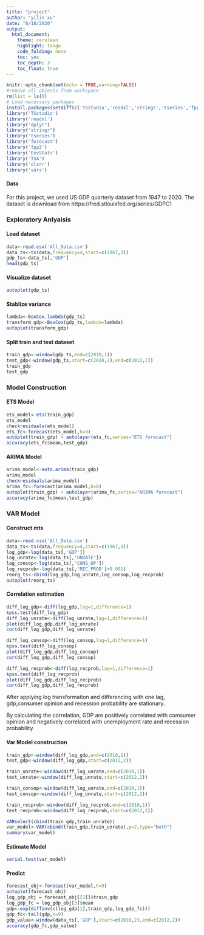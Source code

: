 ```yaml
---
title: "project"
author: "yilin xu"
date: "8/18/2020"
output: 
  html_document:
    theme: cerulean
    highlight: tango
    code_folding: none
    toc: yes
    toc_depth: 3
    toc_float: true
---
```

```r
knitr::opts_chunk$set(echo = TRUE,warning=FALSE)
#remove all objects from workspace
rm(list = ls())
# Load necessary packages
install.packages(setdiff(c('TSstudio','readxl','stringr','tseries','fpp2','forecast','EnvStats','olsrr'), rownames(installed.packages())))
library('TSstudio')
library('readxl')
library("dplyr")
library("stringr")
library('tseries')
library('forecast')
library('fpp2')
library('EnvStats')
library('TSA')
library('olsrr')
library('vars')
```
#### Data
For this project, we used US GDP quarterly dataset from 1947 to 2020. The dataset is download from https://fred.stlouisfed.org/series/GDPC1 

### Exploratory Anlyaisis {.tabset}
#### Load dataset
```r
data<-read.csv('All_Data.csv')
data_ts<-ts(data,frequency=4,start=c(1967,3))
gdp_ts<-data_ts[,'GDP']
head(gdp_ts)
```

#### Visualize dataset
```r
autoplot(gdp_ts)
```

#### Stablize variance
```r
lambda<-BoxCox.lambda(gdp_ts)
transform_gdp<-BoxCox(gdp_ts,lambda=lambda)
autoplot(transform_gdp)
```

#### Split train and test dataset
```r
train_gdp<-window(gdp_ts,end=c(2010,1))
test_gdp<-window(gdp_ts,start=c(2010,2),end=c(2012,2))
train_gdp
test_gdp
```


### Model Construction {.tabset}
#### ETS Model
```r
ets_model<-ets(train_gdp)
ets_model
checkresiduals(ets_model)
ets_fc<-forecast(ets_model,h=9)
autoplot(train_gdp) + autolayer(ets_fc,series="ETS forecast")
accuracy(ets_fc$mean,test_gdp)
```

#### ARIMA Model
```r
arima_model<-auto.arima(train_gdp)
arima_model
checkresiduals(arima_model)
arima_fc<-forecast(arima_model,h=8)
autoplot(train_gdp) + autolayer(arima_fc,series="ARIMA forecast")
accuracy(arima_fc$mean,test_gdp)
```

### VAR Model {.tabset}
#### Construct mts 
```r
data<-read.csv('All_Data.csv')
data_ts<-ts(data,frequency=4,start=c(1967,3))
log_gdp<-log(data_ts[,'GDP'])
log_unrate<-log(data_ts[,'UNRATE'])
log_consop<-log(data_ts[,'CONS_OP'])
log_recprob<-log(data_ts[,'REC_PROB']+0.001)
reorg_ts<-cbind(log_gdp,log_unrate,log_consop,log_recprob)
autoplot(reorg_ts)
```

#### Correlation estimation
```r
diff_log_gdp<-diff(log_gdp,lag=1,difference=1)
kpss.test(diff_log_gdp)
diff_log_unrate<-diff(log_unrate,lag=1,difference=1)
plot(diff_log_gdp,diff_log_unrate)
cor(diff_log_gdp,diff_log_unrate)

diff_log_consop<-diff(log_consop,lag=1,difference=1)
kpss.test(diff_log_consop)
plot(diff_log_gdp,diff_log_consop)
cor(diff_log_gdp,diff_log_consop)

diff_log_recprob<-diff(log_recprob,lag=1,difference=1)
kpss.test(diff_log_recprob)
plot(diff_log_gdp,diff_log_recprob)
cor(diff_log_gdp,diff_log_recprob)
```

After applying log transformation and differencing with one lag, gdp,consumer opinion and recession probability are stationary.

By calculating the correlation, GDP are positively correlated with comsumer opinion and negatively correlated with unemployment rate and recession probability.

#### Var Model construction
```r
train_gdp<-window(diff_log_gdp,end=c(2010,1))
test_gdp<-window(diff_log_gdp,start=c(2012,2))

train_unrate<-window(diff_log_unrate,end=c(2010,1))
test_unrate<-window(diff_log_unrate,start=c(2012,2))

train_consop<-window(diff_log_unrate,end=c(2010,1))
test_consop<-window(diff_log_unrate,start=c(2012,2))

train_recprob<-window(diff_log_recprob,end=c(2010,1))
test_recprob<-window(diff_log_recprob,start=c(2012,2))

VARselect(cbind(train_gdp,train_unrate))
var_model<-VAR(cbind(train_gdp,train_unrate),p=2,type="both")
summary(var_model)
```

#### Estimate Model
```r
serial.test(var_model)
```

#### Predict 
```r
forecast_obj<-forecast(var_model,h=9)
autoplot(forecast_obj)
log_gdp_obj = forecast_obj[[2]]$train_gdp
log_gdp_fc = log_gdp_obj[3]$mean
gdp<-exp(diffinv(c(log_gdp[1],train_gdp,log_gdp_fc)))
gdp_fc<-tail(gdp,n=9)
gdp_value<-window(data_ts[,'GDP'],start=c(2010,2),end=c(2012,2))
accuracy(gdp_fc,gdp_value)

```